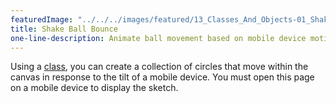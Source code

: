 ---
featuredImage: "../../../images/featured/13_Classes_And_Objects-01_Shake_Ball_Bounce-thumbnail.png"
title: Shake Ball Bounce
one-line-description: Animate ball movement based on mobile device motion.
---

Using a 
<a href="https://p5js.org/reference/#/p5/class" target="_blank">class</a>, 
you can create a collection of circles that move within the canvas in 
response to the tilt of a mobile device. You must open this page on a mobile 
device to display the sketch.